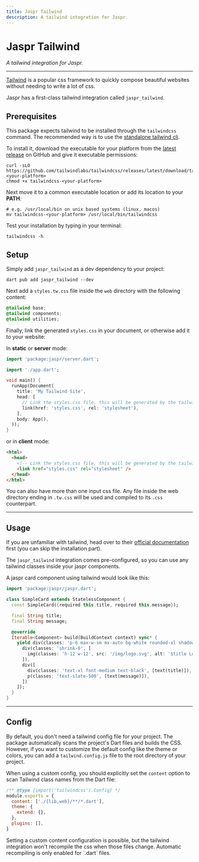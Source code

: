 ```yaml
---
title: Jaspr Tailwind
description: A tailwind integration for Jaspr.
---
```


# Jaspr Tailwind
*A tailwind integration for Jaspr.*

---

[Tailwind](https://tailwindcss.com/) is a popular css framework to quickly compose beautiful websites without needing
to write a lot of css.

Jaspr has a first-class tailwind integration called `jaspr_tailwind`.

## Prerequisites

This package expects tailwind to be installed through the `tailwindcss` command. The recommended way is to use
the [standalone tailwind cli](https://tailwindcss.com/blog/standalone-cli).

To install it, download the executable for your platform from the [latest release](https://github.com/tailwindlabs/tailwindcss/releases/latest)
on GitHub and give it executable permissions:

```shell
curl -sLO https://github.com/tailwindlabs/tailwindcss/releases/latest/download/tailwindcss-<your-platform>
chmod +x tailwindcss-<your-platform>
```

Next move it to a common executable location or add its location to your **PATH**:

```shell
# e.g. /usr/local/bin on unix based systems (linux, macos)
mv tailwindcss-<your-platform> /usr/local/bin/tailwindcss
```

Test your installation by typing in your terminal:

```shell
tailwindcss -h
```

## Setup

Simply add `jaspr_tailwind` as a dev dependency to your project:

`dart pub add jaspr_tailwind --dev`

Next add a `styles.tw.css` file inside the `web` directory with the following content:

```css title="styles.tw.css"
@tailwind base;
@tailwind components;
@tailwind utilities;
```

Finally, link the generated `styles.css` in your document, or otherwise add it to your website:

In **static** or **server** mode:

```dart title="lib/main.dart"
import 'package:jaspr/server.dart';

import './app.dart';

void main() {
  runApp(Document(
    title: 'My Tailwind Site',
    head: [
      // Link the styles.css file, this will be generated by the tailwind integration.
      link(href: 'styles.css', rel: 'stylesheet'),
    ],
    body: App(),
  ));
}
```

or in **client** mode:

```html title="web/index.html"
<html>
  <head>
    <!-- Link the styles.css file, this will be generated by the tailwind integration.-->
    <link href="styles.css" rel="stylesheet" />
  </head>
</html>
```

You can also have more than one input css file. Any file inside the web directory ending in `.tw.css` will be used and compiled
to its `.css` counterpart.

---

## Usage

If you are unfamiliar with tailwind, head over to their [official documentation](https://tailwindcss.com/docs/utility-first)
first (you can skip the installation part).

The `jaspr_tailwind` integration comes pre-configured, so you can use any tailwind classes inside your jaspr components.

A jaspr card component using tailwind would look like this:

```dart title="lib/simple_card.dart"
import 'package:jaspr/jaspr.dart';

class SimpleCard extends StatelessComponent {
  const SimpleCard({required this.title, required this.message});

  final String title;
  final String message;

  @override
  Iterable<Component> build(BuildContext context) sync* {
    yield div(classes: 'p-6 max-w-sm mx-auto bg-white rounded-xl shadow-lg flex items-center space-x-4', [
      div(classes: 'shrink-0', [
        img(classes: 'h-12 w-12', src: '/img/logo.svg', alt: '$title Logo'),
      ]),
      div([
        div(classes: 'text-xl font-medium text-black', [text(title)]),
        p(classes: 'text-slate-500', [text(message)]),
      ])
    ]);
  }
}
```

---

## Config

By default, you don't need a tailwind config file for your project. The package automatically scans the project's Dart files and builds the CSS.
However, if you want to customize the default config like the theme or colors, you can add a `tailwind.config.js` file to the root directory of your project.

When using a custom config, you should explicitly set the `content` option to scan Tailwind class names from the Dart file:

```javascript
/** @type {import('tailwindcss').Config} */
module.exports = {
  content: ['./{lib,web}/**/*.dart'],
  theme: {
    extend: {},
  },
  plugins: [],
}
```

<Warning>
Setting a custom content configuration is possible, but the tailwind integration won't recompile the css when those
files change. Automatic recompiling is only enabled for `.dart` files.
</Warning>
